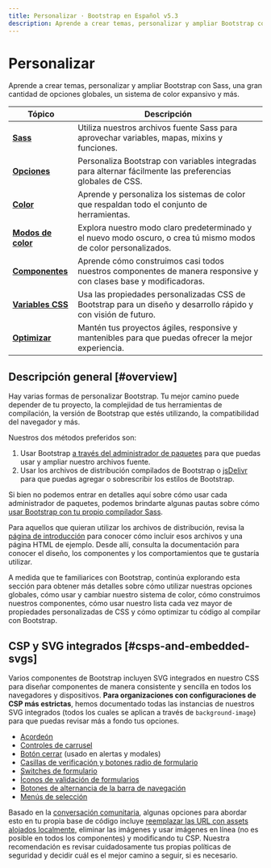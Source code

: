```yaml
---
title: Personalizar · Bootstrap en Español v5.3
description: Aprende a crear temas, personalizar y ampliar Bootstrap con Sass, una gran cantidad de opciones globales, un sistema de color expansivo y más.
---
```


# Personalizar

Aprende a crear temas, personalizar y ampliar Bootstrap con Sass, una gran cantidad de opciones globales, un sistema de color expansivo y más.

<MainBanner />

|<span className="mx-14">Tópico</span>|Descripción|
|---|---|
|[**Sass**](/bootstrap/5.3/customize/sass)|Utiliza nuestros archivos fuente Sass para aprovechar variables, mapas, mixins y funciones.|
|[**Opciones**](/bootstrap/5.3/customize/options)|Personaliza Bootstrap con variables integradas para alternar fácilmente las preferencias globales de CSS.|
|[**Color**](/bootstrap/5.3/customize/color)|Aprende y personaliza los sistemas de color que respaldan todo el conjunto de herramientas.|
|[**Modos de color**](/bootstrap/5.3/customize/color-modes)|Explora nuestro modo claro predeterminado y el nuevo modo oscuro, o crea tú mismo modos de color personalizados.|
|[**Componentes**](/bootstrap/5.3/customize/components)|Aprende cómo construimos casi todos nuestros componentes de manera responsive y con clases base y modificadoras.|
|[**Variables CSS**](/bootstrap/5.3/customize/css-variables)|Usa las propiedades personalizadas CSS de Bootstrap para un diseño y desarrollo rápido y con visión de futuro.|
|[**Optimizar**](/bootstrap/5.3/customize/optimize)|Mantén tus proyectos ágiles, responsive y mantenibles para que puedas ofrecer la mejor experiencia.|

Descripción general [#overview]
--------------------------------

Hay varias formas de personalizar Bootstrap. Tu mejor camino puede depender de tu proyecto, la complejidad de tus herramientas de compilación, la versión de Bootstrap que estés utilizando, la compatibilidad del navegador y más.

Nuestros dos métodos preferidos son:

1.  Usar Bootstrap [a través del administrador de paquetes](/bootstrap/5.3/getting-started/download/#package-managers) para que puedas usar y ampliar nuestro archivos fuente.
2.  Usar los archivos de distribución compilados de Bootstrap o [jsDelivr](/bootstrap/5.3/getting-started/download/#cdn-via-jsdelivr) para que puedas agregar o sobrescribir los estilos de Bootstrap.

Si bien no podemos entrar en detalles aquí sobre cómo usar cada administrador de paquetes, podemos brindarte algunas pautas sobre cómo [usar Bootstrap con tu propio compilador Sass](/bootstrap/5.3/customize/sass/).

Para aquellos que quieran utilizar los archivos de distribución, revisa la [página de introducción](/bootstrap/5.3/getting-started/introduction/) para conocer cómo incluir esos archivos y una página HTML de ejemplo. Desde allí, consulta la documentación para conocer el diseño, los componentes y los comportamientos que te gustaría utilizar.

A medida que te familiarices con Bootstrap, continúa explorando esta sección para obtener más detalles sobre cómo utilizar nuestras opciones globales, cómo usar y cambiar nuestro sistema de color, cómo construimos nuestros componentes, cómo usar nuestro lista cada vez mayor de propiedades personalizadas de CSS y cómo optimizar tu código al compilar con Bootstrap.

CSP y SVG integrados [#csps-and-embedded-svgs]
-----------------------------------------------

Varios componentes de Bootstrap incluyen SVG integrados en nuestro CSS para diseñar componentes de manera consistente y sencilla en todos los navegadores y dispositivos. **Para organizaciones con configuraciones de CSP más estrictas**, hemos documentado todas las instancias de nuestros SVG integrados (todos los cuales se aplican a través de `background-image`) para que puedas revisar más a fondo tus opciones.

* [Acordeón](/bootstrap/5.3/components/accordion/)
* [Controles de carrusel](/bootstrap/5.3/components/carousel/#with-controls)
* [Botón cerrar](/bootstrap/5.3/components/close-button/) (usado en alertas y modales)
* [Casillas de verificación y botones radio de formulario](/bootstrap/5.3/forms/checks-radios/)
* [Switches de formulario](/bootstrap/5.3/forms/checks-radios/#switches)
* [Íconos de validación de formularios](/bootstrap/5.3/forms/validation/#server-side)
* [Botones de alternancia de la barra de navegación](/bootstrap/5.3/components/navbar/#responsive-behaviors)
* [Menús de selección](/bootstrap/5.3/forms/select/)

Basado en la [conversación comunitaria](https://github.com/twbs/bootstrap/issues/25394), algunas opciones para abordar esto en tu propia base de código incluye [reemplazar las URL con assets alojados localmente](/bootstrap/5.3/getting-started/webpack/#extracting-svg-files), eliminar las imágenes y usar imágenes en línea (no es posible en todos los componentes) y modificando tu CSP. Nuestra recomendación es revisar cuidadosamente tus propias políticas de seguridad y decidir cuál es el mejor camino a seguir, si es necesario.